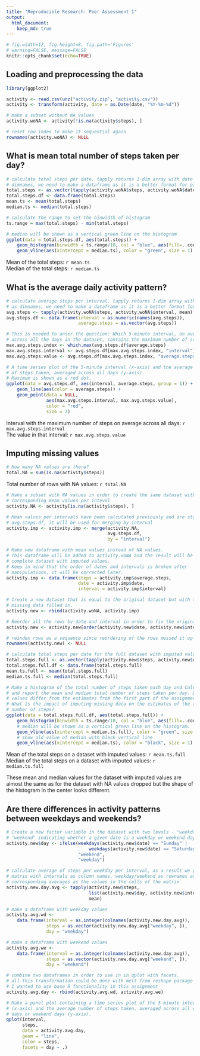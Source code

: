 ```yaml
---
title: "Reproducible Research: Peer Assessment 1"
output: 
  html_document:
    keep_md: true
---
```


```r
# fig.width=12, fig.height=8, fig.path='Figures'
# warning=FALSE, message=FALSE
knitr::opts_chunk$set(echo=TRUE)
```

## Loading and preprocessing the data
```r
library(ggplot2)

activity <- read.csv(unz("activity.zip", "activity.csv"))
activity <- transform(activity, date = as.Date(date, "%Y-%m-%d"))

# make a subset without NA values
activity.woNA <- activity[!is.na(activity$steps), ]

# reset row index to make it sequential again
rownames(activity.woNA) <- NULL
```  

## What is mean total number of steps taken per day?
```r
# calculate total steps per date. tapply returns 1-dim array with date as 
# dimnames, we need to make a dataframe as it is a better format for plotting
total.steps <- as.vector(tapply(activity.woNA$steps, activity.woNA$date, sum))
total.steps.df <- data.frame(total.steps)
mean.ts <- mean(total.steps)
median.ts <- median(total.steps)

# calculate the range to set the binwidth of histogram 
ts.range = max(total.steps) - min(total.steps)

# median will be shown as a vertical green line on the histogram
ggplot(data = total.steps.df, aes(total.steps)) + 
    geom_histogram(binwidth = ts.range/10, col = "blue", aes(fill=..count..)) + 
    geom_vline(aes(xintercept = median.ts), color = "green", size = 1)
```  

Mean of the total steps: `r mean.ts`  
Median of the total steps: `r median.ts`    

## What is the average daily activity pattern?
```r
# calculate average steps per interval. tapply returns 1-dim array with interval
# as dimnames, we need to make a dataframe as it is a better format for plotting
avg.steps <- tapply(activity.woNA$steps, activity.woNA$interval, mean)
avg.steps.df <- data.frame(interval = as.numeric(names(avg.steps)), 
                           average.steps = as.vector(avg.steps))

# This is needed to anser the question: Which 5-minute interval, on average 
# across all the days in the dataset, contains the maximum number of steps?
max.avg.steps.index <- which.max(avg.steps.df$average.steps)
max.avg.steps.interval <- avg.steps.df[max.avg.steps.index, "interval"]
max.avg.steps.value <- avg.steps.df[max.avg.steps.index, "average.steps"]

# A time series plot of the 5-minute interval (x-axis) and the average number 
# of steps taken, averaged across all days (y-axis). 
# Maximum is shown as a red dot.
ggplot(data = avg.steps.df, aes(interval, average.steps, group = 1)) +
    geom_line(aes(color = average.steps)) + 
    geom_point(data = NULL, 
               aes(max.avg.steps.interval, max.avg.steps.value), 
               color = "red", 
               size = 2)
```

Interval with the maximum number of steps on average across all days: `r max.avg.steps.interval`  
The value in that interval: `r max.avg.steps.value`  

## Imputing missing values
```r
# How many NA values are there?
total.NA = sum(is.na(activity$steps))
```

Total number of rows with NA values: `r total.NA`

```r
# Make a subset with NA values in order to create the same dataset with 
# corresponding mean values per inteval 
activity.NA <- activity[is.na(activity$steps), ]

# Mean values per intervals have been calculated previously and are stored in 
# avg.steps.df, it will be used for merging by interval
activity.imp <- activity.imp <- merge(activity.NA, 
                                      avg.steps.df, 
                                      by = "interval")

# Make new dataframe with mean values instead of NA values. 
# This dataframe will be added to activity.woNA and the result will be a 
# complete dataset with imputed values.
# Keep in mind that the order of dates and intervals is broken after 
# manipulations, it will be corrected later.
activity.imp <- data.frame(steps = activity.imp$average.steps, 
                           date = activity.imp$date, 
                           interval = activity.imp$interval)

# Create a new dataset that is equal to the original dataset but with the 
# missing data filled in. 
activity.new <- rbind(activity.woNA, activity.imp)

# Reorder all the rows by date and interval in order to fix the original order
activity.new <- activity.new[order(activity.new$date, activity.new$interval), ]

# reindex rows as a sequence since reordering of the rows messed it up
rownames(activity.new) <- NULL

# calculate total steps per date for the full dataset with imputed values. 
total.steps.full <- as.vector(tapply(activity.new$steps, activity.new$date, sum))
total.steps.full.df <- data.frame(total.steps.full)
mean.ts.full <- mean(total.steps.full)
median.ts.full <- median(total.steps.full)

# Make a histogram of the total number of steps taken each day and Calculate 
# and report the mean and median total number of steps taken per day. Do these 
# values differ from the estimates from the first part of the assignment? 
# What is the impact of imputing missing data on the estimates of the total daily 
# number of steps?
ggplot(data = total.steps.full.df, aes(total.steps.full)) + 
    geom_histogram(binwidth = ts.range/10, col = "blue", aes(fill=..count..)) + 
    # median will be shown as a vertical green line on the histogram.
    geom_vline(aes(xintercept = median.ts.full), color = "green", size = 1) +
    # show old value of median with black vertical line
    geom_vline(aes(xintercept = median.ts), color = "black", size = 1)
```

Mean of the total steps on a dataset with imputed values: `r mean.ts.full`  
Median of the total steps on a dataset with imputed values: `r median.ts.full`    

These mean and median values for the dataset with imputed values are almost the same as for the dataset with NA values dropped but the shape of the histogram in the center looks different.

## Are there differences in activity patterns between weekdays and weekends?
```r
# Create a new factor variable in the dataset with two levels - "weekday" and 
# "weekend" indicating whether a given date is a weekday or weekend day
activity.new$day <- ifelse(weekdays(activity.new$date) == "Sunday" | 
                               weekdays(activity.new$date) == "Saturday",
                           "weekend",
                           "weekday")

# calculate average of steps per weekday per interval, as a result we get
# matrix with intervals as column names, weekday/weekend as rownames and
# corresponding averages as the values in the cells of the matrix
activity.new.day.avg <- tapply(activity.new$steps, 
                               list(activity.new$day, activity.new$interval),
                               mean)

# make a dataframe with weekday values
activity.avg.wd <- 
    data.frame(interval = as.integer(colnames(activity.new.day.avg)), 
               steps = as.vector(activity.new.day.avg["weekday", ]),
               day = "weekday")

# make a dataframe with weekend values
activity.avg.we <- 
    data.frame(interval = as.integer(colnames(activity.new.day.avg)), 
               steps = as.vector(activity.new.day.avg["weekend", ]),
               day = "weekend")

# combine two dataframes in order to use in in qplot with facets.
# all this transformation could be done with melt from reshape package but
# I wanted to use base R functionality in this assignment
activity.avg.day <- rbind(activity.avg.wd, activity.avg.we)

# Make a panel plot containing a time series plot of the 5-minute interval 
# (x-axis) and the average number of steps taken, averaged across all weekday 
# days or weekend days (y-axis).
qplot(interval, 
      steps, 
      data = activity.avg.day, 
      geom = "line", 
      color = steps, 
      facets = day ~ .)
```

